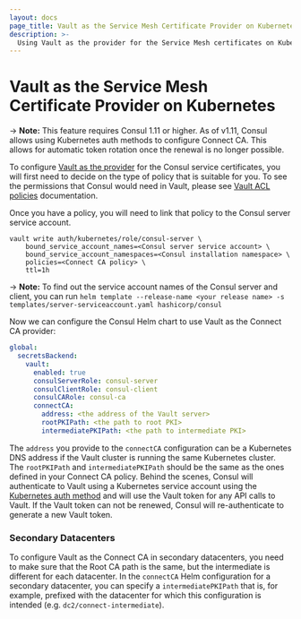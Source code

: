 ```yaml
---
layout: docs
page_title: Vault as the Service Mesh Certificate Provider on Kubernetes
description: >-
  Using Vault as the provider for the Service Mesh certificates on Kubernetes.
---
```


# Vault as the Service Mesh Certificate Provider on Kubernetes

-> **Note:** This feature requires Consul 1.11 or higher. As of v1.11,
Consul allows using Kubernetes auth methods to configure Connect CA.
This allows for automatic token rotation once the renewal is no longer possible.

To configure [Vault as the provider](/docs/connect/ca/vault) for the Consul service certificates,
you will first need to decide on the type of policy that is suitable for you.
To see the permissions that Consul would need in Vault, please see [Vault ACL policies](/docs/connect/ca/vault#vault-acl-policies)
documentation.

Once you have a policy, you will need to link that policy to the Consul server service account.

```shell-session
vault write auth/kubernetes/role/consul-server \
    bound_service_account_names=<Consul server service account> \
    bound_service_account_namespaces=<Consul installation namespace> \
    policies=<Connect CA policy> \
    ttl=1h
```

-> **Note:** To find out the service account names of the Consul server and client,
you can run
`helm template --release-name <your release name> -s templates/server-serviceaccount.yaml hashicorp/consul`

Now we can configure the Consul Helm chart to use Vault as the Connect CA provider:

```yaml
global:
  secretsBackend:
    vault:
      enabled: true
      consulServerRole: consul-server
      consulClientRole: consul-client
      consulCARole: consul-ca
      connectCA:
        address: <the address of the Vault server>
        rootPKIPath: <the path to root PKI>
        intermediatePKIPath: <the path to intermediate PKI>
```

The `address` you provide to the `connectCA` configuration can be a Kubernetes DNS
address if the Vault cluster is running the same Kubernetes cluster.
The `rootPKIPath` and `intermediatePKIPath` should be the same as the ones
defined in your Connect CA policy. Behind the scenes, Consul will authenticate to Vault using a Kubernetes
service account using the [Kubernetes auth method](https://www.vaultproject.io/docs/auth/kubernetes) and will use the Vault token for any API calls to Vault. If the Vault token can not be renewed, Consul will re-authenticate to
generate a new Vault token.


### Secondary Datacenters

To configure Vault as the Connect CA in secondary datacenters, you need to make sure that the Root CA path is the same,
but the intermediate is different for each datacenter. In the `connectCA` Helm configuration for a secondary datacenter,
you can specify a `intermediatePKIPath` that is, for example, prefixed with the datacenter
for which this configuration is intended (e.g. `dc2/connect-intermediate`).
